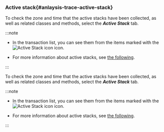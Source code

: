 ### Active stack{#anlaysis-trace-active-stack}

<Xclude product='kubernetes'>

<ImgLang img="analysis-tx-active-stack.png" desc="Active Stack" />

To check the zone and time that the active stacks have been collected, as well as related classes and methods, select the **_Active Stack_** tab. 

:::note

- In the transaction list, you can see them from the items marked with the ![Active Stack icon](/img/ic-s-active-stack.svg) icon.

- For more information about active stacks, see [the following](analysis-apm#active-stack).

:::

</Xclude>

<InDoc product='kubernetes'>

<ImgLang img="analysis-tx-active-stack.png" desc="Active Stack" />

To check the zone and time that the active stacks have been collected, as well as related classes and methods, select the **_Active Stack_** tab. 

:::note

- In the transaction list, you can see them from the items marked with the ![Active Stack icon](/img/ic-s-active-stack.svg) icon.

- For more information about active stacks, see [the following](../java/analysis-apm#active-stack).

:::

</InDoc>
